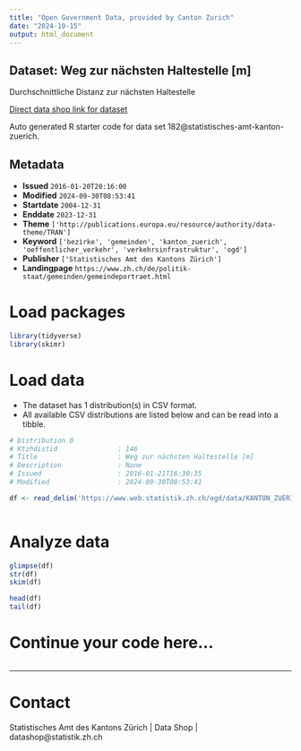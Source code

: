```yaml
---
title: "Open Government Data, provided by Canton Zurich"
date: "2024-10-15"
output: html_document
---
```


## Dataset: Weg zur nächsten Haltestelle [m]

Durchschnittliche Distanz zur nächsten Haltestelle 

[Direct data shop link for dataset](https://www.zh.ch/de/politik-staat/statistik-daten/datenkatalog.html#/datasets/182@statistisches-amt-kanton-zuerich)

Auto generated R starter code for data set 182@statistisches-amt-kanton-zuerich.

## Metadata

- **Issued** `2016-01-20T20:16:00`
- **Modified** `2024-09-30T08:53:41`
- **Startdate** `2004-12-31`
- **Enddate** `2023-12-31`
- **Theme** `['http://publications.europa.eu/resource/authority/data-theme/TRAN']`
- **Keyword** `['bezirke', 'gemeinden', 'kanton_zuerich', 'oeffentlicher_verkehr', 'verkehrsinfrastruktur', 'ogd']`
- **Publisher** `['Statistisches Amt des Kantons Zürich']`
- **Landingpage** `https://www.zh.ch/de/politik-staat/gemeinden/gemeindeportraet.html`


# Load packages

```r

library(tidyverse)
library(skimr)

```

# Load data

-   The dataset has 1 distribution(s) in CSV format.
-   All available CSV distributions are listed below and can be read into a tibble.

```r

# Distribution 0
# Ktzhdistid               : 146
# Title                    : Weg zur nächsten Haltestelle [m]
# Description              : None
# Issued                   : 2016-01-21T16:30:35
# Modified                 : 2024-09-30T08:53:41

df <- read_delim('https://www.web.statistik.zh.ch/ogd/data/KANTON_ZUERICH_400.csv')



```

# Analyze data

```r

glimpse(df)
str(df)
skim(df)

head(df)
tail(df)

```

# Continue your code here...

```r

```

------------------------------------------------------------------------

# Contact

Statistisches Amt des Kantons Zürich | Data Shop | datashop@statistik.zh.ch
